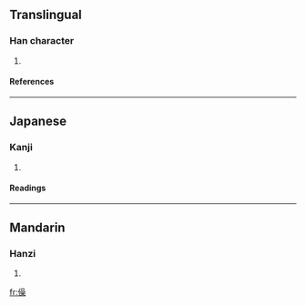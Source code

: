 ==Translingual==
===Han character===
{{Han char|rad=人|as=13|sn=15|four=|canj=人口口木 (ORRD)}}
# {{defn|Han}}
====References====
{{Han ref|kx=0118.130|dkj=01165|hdz=10225.060|uh=50FA|ud=20730}}
----
==Japanese==
===Kanji===
{{ja-kanji|grade=|rs=人13}}
# {{defn|Japanese}}
====Readings====
{{ja-readings|on=[[しょう]] (shō)|kun=[[ながいさま]] (nagaisama)}}
----
==Mandarin==
===Hanzi===
{{cmn-hanzi|pin=[[qiào]] (qiao4), [[tǎn]] (tan3)|wg=ch'iao<sup>4</sup>, t'an<sup>3</sup>}}
# {{defn|Mandarin}}

[[fr:僺]]
